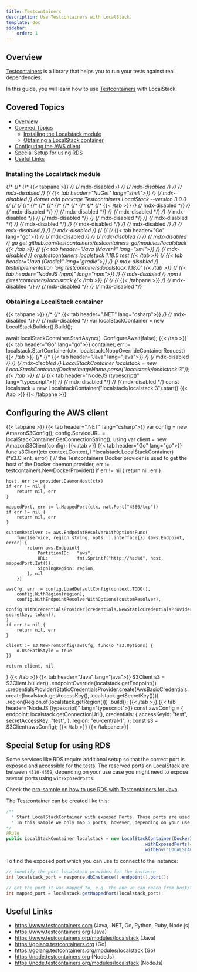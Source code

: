 ```yaml
---
title: Testcontainers
description: Use Testcontainers with LocalStack.
template: doc
sidebar:
    order: 1
---
```


## Overview

[Testcontainers](https://www.testcontainers.com/) is a library that helps you to run your
tests against real dependencies.

In this guide, you will learn how to use [Testcontainers](https://www.testcontainers.com/)
with LocalStack.

## Covered Topics

- [Overview](#overview)
- [Covered Topics](#covered-topics)
  - [Installing the Localstack module](#installing-the-localstack-module)
  - [Obtaining a LocalStack container](#obtaining-a-localstack-container)
- [Configuring the AWS client](#configuring-the-aws-client)
- [Special Setup for using RDS](#special-setup-for-using-rds)
- [Useful Links](#useful-links)

### Installing the Localstack module

{/* {/* {/* {{< tabpane >}} */} {/* mdx-disabled */} */} {/* mdx-disabled */} */} {/* mdx-disabled */}
{/* {{< tab header="NuGet" lang="shell">}} */} {/* mdx-disabled */}
dotnet add package Testcontainers.LocalStack --version 3.0.0
{/* {/* {/* {/* {/* {/* {/* {/* {/* {/* {/* {/* {/* {{< /tab >}} */} {/* mdx-disabled */} */} {/* mdx-disabled */} */} {/* mdx-disabled */} */} {/* mdx-disabled */} */} {/* mdx-disabled */} */} {/* mdx-disabled */} */} {/* mdx-disabled */} */} {/* mdx-disabled */} */} {/* mdx-disabled */} */} {/* mdx-disabled */} */} {/* mdx-disabled */} */} {/* mdx-disabled */} */} {/* mdx-disabled */}
{/* {/* {/* {{< tab header="Go" lang="go">}} */} {/* mdx-disabled */} */} {/* mdx-disabled */} */} {/* mdx-disabled */}
go get github.com/testcontainers/testcontainers-go/modules/localstack
{{< /tab >}}
{/* {{< tab header="Java (Maven)" lang="xml">}} */} {/* mdx-disabled */}
<dependency>
    <groupId>org.testcontainers</groupId>
    <artifactId>localstack</artifactId>
    <version>1.18.0</version>
    <scope>test</scope>
</dependency>
{{< /tab >}}
{/* {{< tab header="Java (Gradle)" lang="gradle">}} */} {/* mdx-disabled */}
testImplementation 'org.testcontainers:localstack:1.18.0'
{{< /tab >}}
{/* {{< tab header="NodeJS (npm)" lang="npm">}} */} {/* mdx-disabled */}
npm i @testcontainers/localstack
{{< /tab >}}
{/* {/* {/* {{< /tabpane >}} */} {/* mdx-disabled */} */} {/* mdx-disabled */} */} {/* mdx-disabled */}

### Obtaining a LocalStack container

{{< tabpane >}}
{/* {/* {{< tab header=".NET" lang="csharp">}} */} {/* mdx-disabled */} */} {/* mdx-disabled */}
var localStackContainer = new LocalStackBuilder().Build();

await localStackContainer.StartAsync()
    .ConfigureAwait(false);
{{< /tab >}}
{{< tab header="Go" lang="go">}}
container, err := localstack.StartContainer(ctx, localstack.NoopOverrideContainerRequest)
{{< /tab >}}
{/* {/* {{< tab header="Java" lang="java">}} */} {/* mdx-disabled */} */} {/* mdx-disabled */}
LocalStackContainer localstack = new LocalStackContainer(DockerImageName.parse("localstack/localstack:3"));
{{< /tab >}}
{/* {/* {{< tab header="NodeJS (typescript)" lang="typescript">}} */} {/* mdx-disabled */} */} {/* mdx-disabled */}
const localstack = new LocalstackContainer("localstack/localstack:3").start()
{{< /tab >}}
{{< /tabpane >}}

## Configuring the AWS client

{{< tabpane >}}
{{< tab header=".NET" lang="csharp">}}
var config = new AmazonS3Config();
config.ServiceURL = localStackContainer.GetConnectionString();
using var client = new AmazonS3Client(config);
{{< /tab >}}
{{< tab header="Go" lang="go">}}
func s3Client(ctx context.Context, l *localstack.LocalStackContainer) (*s3.Client, error) {
    // the Testcontainers Docker provider is used to get the host of the Docker daemon
    provider, err := testcontainers.NewDockerProvider()
    if err != nil {
        return nil, err
    }

    host, err := provider.DaemonHost(ctx)
    if err != nil {
        return nil, err
    }

    mappedPort, err := l.MappedPort(ctx, nat.Port("4566/tcp"))
    if err != nil {
        return nil, err
    }

    customResolver := aws.EndpointResolverWithOptionsFunc(
        func(service, region string, opts ...interface{}) (aws.Endpoint, error) {
            return aws.Endpoint{
                PartitionID:   "aws",
                URL:           fmt.Sprintf("http://%s:%d", host, mappedPort.Int()),
                SigningRegion: region,
            }, nil
        })

    awsCfg, err := config.LoadDefaultConfig(context.TODO(),
        config.WithRegion(region),
        config.WithEndpointResolverWithOptions(customResolver),
        config.WithCredentialsProvider(credentials.NewStaticCredentialsProvider(accesskey, secretkey, token)),
    )
    if err != nil {
        return nil, err
    }

    client := s3.NewFromConfig(awsCfg, func(o *s3.Options) {
        o.UsePathStyle = true
    })

    return client, nil
}
{{< /tab >}}
{{< tab header="Java" lang="java">}}
S3Client s3 = S3Client.builder()
    .endpointOverride(localstack.getEndpoint())
    .credentialsProvider(StaticCredentialsProvider.create(AwsBasicCredentials.create(localstack.getAccessKey(), localstack.getSecretKey())))
    .region(Region.of(localstack.getRegion()))
    .build();
{{< /tab >}}
{{< tab header="NodeJS (typescript)" lang="typescript">}}
const awsConfig = {
      endpoint: localstack.getConnectionUri(),
      credentials: {
        accessKeyId: "test",
        secretAccessKey: "test",
      },
      region: "eu-central-1",
    };
const s3 = S3Client(awsConfig);
{{< /tab >}}
{{< /tabpane >}}

## Special Setup for using RDS

Some services like RDS require additional setup so that the correct port is exposed and accessible for the tests.
The reserved ports on LocalStack are between `4510-4559`, depending on your use case you might need to expose several ports using `witExposedPorts`.

Check the [pro-sample on how to use RDS with Testcontainers for Java](https://github.com/localstack/localstack-pro-samples/tree/master/testcontainers-java-sample).

The Testcontainer can be created like this:

```java
/**
  * Start LocalStackContainer with exposed Ports. Those ports are used by services like RDS, where several databases can be started, running on different ports.
  * In this sample we only map 5 ports, however, depending on your use case you may need to map ports up to 4559
*/
@Rule
public LocalStackContainer localstack = new LocalStackContainer(DockerImageName("localstack/localstack:2.0.0"))
                                                    .withExposedPorts(4510, 4511, 4512, 4513, 4514) // the port can have any value between 4510-4559, but LS starts from 4510
                                                    .withEnv("LOCALSTACK_AUTH_TOKEN", auth_token); // add your Auth Token here

```

To find the exposed port which you can use to connect to the instance:

```java
// identify the port localstack provides for the instance
int localstack_port = response.dbInstance().endpoint().port();

// get the port it was mapped to, e.g. the one we can reach from host/the test
int mapped_port = localstack.getMappedPort(localstack_port);
```

## Useful Links

* https://www.testcontainers.com (Java, .NET, Go, Python, Ruby, Node.js)
* https://www.testcontainers.org (Java)
* https://www.testcontainers.org/modules/localstack (Java)
* https://golang.testcontainers.org (Go)
* https://golang.testcontainers.org/modules/localstack (Go)
* https://node.testcontainers.org (NodeJs)
* https://node.testcontainers.org/modules/localstack (NodeJs)